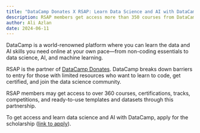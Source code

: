 ```yaml
---
title: "DataCamp Donates X RSAP: Learn Data Science and AI with DataCamp"
description: RSAP members get access more than 350 courses from DataCamp.
author: Ali Azlan
date: 2024-06-11
---
```



DataCamp is a world-renowned platform where you can learn the data and AI skills you need online at your own pace—from non-coding essentials to data science, AI, and machine learning.

RSAP is the partner of <a href="https://www.datacamp.com/donates" target="_blank">DataCamp Donates</a>. DataCamp breaks down barriers to entry for those with limited resources who want to learn to code, get certified, and join the data science community. 

RSAP members may get access to over 360 courses, certifications, tracks, competitions, and ready-to-use templates and datasets through this partnership. 

To get access and learn data science and AI with DataCamp, apply for the scholarship (<a href="https://www.datacamp.com/donates" target="_blank">link to apply</a>).